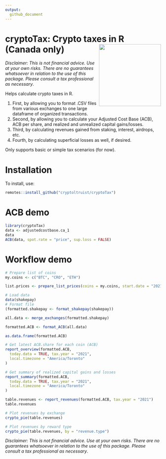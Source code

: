 ```yaml
---
output: 
  github_document
---
```


<!-- README.md is generated from README.Rmd. Please edit that file -->

# cryptoTax: Crypto taxes in R (Canada only) <img src='man/figures/logo.png' align="right" height="140" style="float:right; height:200px;" />

*Disclaimer: This is not financial advice. Use at your own risks. There are no guarantees whatsoever in relation to the use of this package. Please consult a tax professional as necessary*.

Helps calculate crypto taxes in R.

1. First, by allowing you to format .CSV files from various exchanges to one large dataframe of organized transactions.
2. Second, by allowing you to calculate your Adjusted Cost Base (ACB), ACB per share, and realized and unrealized capital gains/losses.
3. Third, by calculating revenues gained from staking, interest, airdrops, etc.
4. Fourth, by calculating superficial losses as well, if desired.

Only supports basic or simple tax scenarios (for now).

# Installation

To install, use:

``` r
remotes::install_github("cryptoltruist/cryptoTax")
```

# ACB demo

```r
library(cryptoTax)
data <- adjustedcostbase.ca_1
data
ACB(data, spot.rate = "price", sup.loss = FALSE)
```

# Workflow demo

```r

# Prepare list of coins
my.coins <- c("BTC", "CRO", "ETH")

list.prices <- prepare_list_prices(coins = my.coins, start.date = "2021-01-01")

# Load data
data(shakepay)
# Format file
(formatted.shakepay <- format_shakepay(shakepay))

all.data <- merge_exchanges(formatted.shakepay)

formatted.ACB <- format_ACB(all.data)

as.data.frame(formatted.ACB)

# Get latest ACB.share for each coin (ACB)
report_overview(formatted.ACB,
  today.data = TRUE, tax.year = "2021",
  local.timezone = "America/Toronto"
)

# Get summary of realized capital gains and losses
report_summary(formatted.ACB,
  today.data = TRUE, tax.year = "2021",
  local.timezone = "America/Toronto"
)

table.revenues <- report_revenues(formatted.ACB, tax.year = "2021")
table.revenues

# Plot revenues by exchange
crypto_pie(table.revenues)

# Plot revenues by reward type
crypto_pie(table.revenues, by = "revenue.type")
```

*Disclaimer: This is not financial advice. Use at your own risks. There are no guarantees whatsoever in relation to the use of this package. Please consult a tax professional as necessary*.
